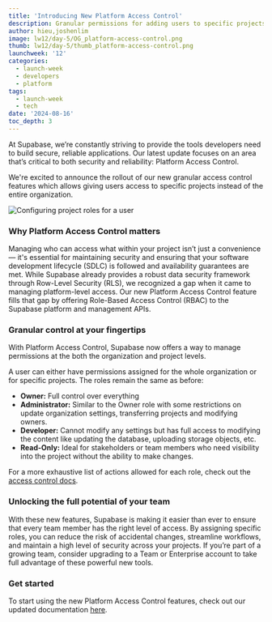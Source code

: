 ```yaml
---
title: 'Introducing New Platform Access Control'
description: Granular permissions for adding users to specific projects in an Supabase organization.
author: hieu,joshenlim
image: lw12/day-5/OG_platform-access-control.png
thumb: lw12/day-5/thumb_platform-access-control.png
launchweek: '12'
categories:
  - launch-week
  - developers
  - platform
tags:
  - launch-week
  - tech
date: '2024-08-16'
toc_depth: 3
---
```


At Supabase, we’re constantly striving to provide the tools developers need to build secure, reliable applications. Our latest update focuses on an area that’s critical to both security and reliability: Platform Access Control.

We're excited to announce the rollout of our new granular access control features which allows giving users access to specific projects instead of the entire organization.

![Configuring project roles for a user](/images/blog/lw12/day-5/access-control.png)

### Why Platform Access Control matters

Managing who can access what within your project isn’t just a convenience — it's essential for maintaining security and ensuring that your software development lifecycle (SDLC) is followed and availability guarantees are met. While Supabase already provides a robust data security framework through Row-Level Security (RLS), we recognized a gap when it came to managing platform-level access. Our new Platform Access Control feature fills that gap by offering Role-Based Access Control (RBAC) to the Supabase platform and management APIs.

### Granular control at your fingertips

With Platform Access Control, Supabase now offers a way to manage permissions at the both the organization and project levels.

A user can either have permissions assigned for the whole organization or for specific projects. The roles remain the same as before:

- **Owner:** Full control over everything
- **Administrator:** Similar to the Owner role with some restrictions on update organization settings, transferring projects and modifying owners.
- **Developer:** Cannot modify any settings but has full access to modifying the content like updating the database, uploading storage objects, etc.
- **Read-Only:** Ideal for stakeholders or team members who need visibility into the project without the ability to make changes.

For a more exhaustive list of actions allowed for each role, check out the [access control docs](https://supabase.com/docs/guides/platform/access-control#organization-scoped-roles-vs-project-scoped-roles).

### Unlocking the full potential of your team

With these new features, Supabase is making it easier than ever to ensure that every team member has the right level of access. By assigning specific roles, you can reduce the risk of accidental changes, streamline workflows, and maintain a high level of security across your projects. If you’re part of a growing team, consider upgrading to a Team or Enterprise account to take full advantage of these powerful new tools.

### Get started

To start using the new Platform Access Control features, check out our updated documentation [here](https://supabase.com/docs/guides/platform/access-control).

